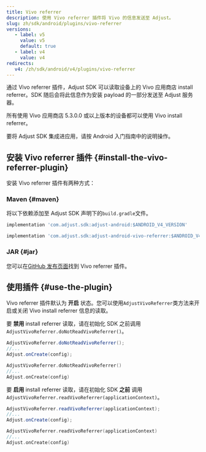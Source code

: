 ```yaml
---
title: Vivo referrer
description: 使用 Vivo referrer 插件将 Vivo 的信息发送至 Adjust。
slug: zh/sdk/android/plugins/vivo-referrer
versions:
   - label: v5
     value: v5
     default: true
   - label: v4
     value: v4
redirects:
   v4: /zh/sdk/android/v4/plugins/vivo-referrer
---
```


通过 Vivo referrer 插件，Adjust SDK 可以读取设备上的 Vivo 应用商店 install referrer。SDK 随后会将此信息作为安装 payload 的一部分发送至 Adjust 服务器。

所有使用 Vivo 应用商店 5\.3\.0\.0 或以上版本的设备都可以使用 Vivo install referrer。

要将 Adjust SDK 集成进应用，请按 Android 入门指南中的说明操作。

## 安装 Vivo referrer 插件 {#install-the-vivo-referrer-plugin}

安装 Vivo referrer 插件有两种方式：

### Maven {#maven}

将以下依赖添加至 Adjust SDK 声明下的`build.gradle`文件。

<CodeBlock title="build.gradle">

```groovy
implementation 'com.adjust.sdk:adjust-android:$ANDROID_V4_VERSION'

implementation 'com.adjust.sdk:adjust-android-vivo-referrer:$ANDROID_V4_VERSION'

```

</CodeBlock>

### JAR {#jar}

您可以在[GitHub 发布页面](https://github.com/adjust/android_sdk/releases/latest)找到 Vivo referrer 插件。

## 使用插件 {#use-the-plugin}

Vivo referrer 插件默认为 **开启** 状态。您可以使用`AdjustVivoReferrer`类方法来开启或关闭 Vivo install referrer 信息的读取。

要 **禁用** install referrer 读取，请在初始化 SDK 之前调用 `AdjustVivoReferrer.doNotReadVivoReferrer()`。

<Tabs>
<Tab title="Java" sync="java">

```java
AdjustVivoReferrer.doNotReadVivoReferrer();
//...
Adjust.onCreate(config);
```

</Tab>
<Tab title="Kotlin" sync="kotlin">

```kotlin
AdjustVivoReferrer.doNotReadVivoReferrer()
//...
Adjust.onCreate(config)
```

</Tab>
</Tabs>

要 **启用** install referrer 读取，请在初始化 SDK **之前** 调用 `AdjustVivoReferrer.readVivoReferrer(applicationContext)`。

<Tabs>
<Tab title="Java" sync="java">

```java
AdjustVivoReferrer.readVivoReferrer(applicationContext);
//...
Adjust.onCreate(config);
```

</Tab>
<Tab title="Kotlin" sync="kotlin">

```kotlin
AdjustVivoReferrer.readVivoReferrer(applicationContext)
//...
Adjust.onCreate(config)
```

</Tab>
</Tabs>
